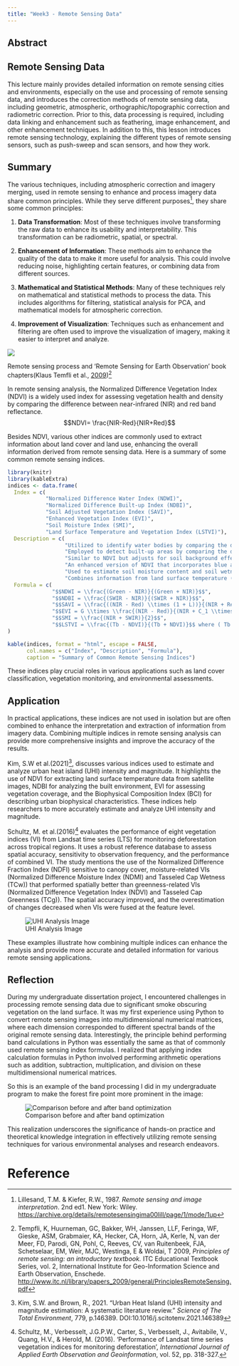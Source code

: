 ```yaml
---
title: "Week3 - Remote Sensing Data"
---
```


## Abstract

::: callout-tip
## Remote Sensing Data

This lecture mainly provides detailed information on remote sensing cities and environments, especially on the use and processing of remote sensing data, and introduces the correction methods of remote sensing data, including geometric, atmospheric, orthographic/topographic correction and radiometric correction. Prior to this, data processing is required, including data linking and enhancement such as feathering, image enhancement, and other enhancement techniques. In addition to this, this lesson introduces remote sensing technology, explaining the different types of remote sensing sensors, such as push-sweep and scan sensors, and how they work.
:::

## Summary

The various techniques, including atmospheric correction and imagery merging, used in remote sensing to enhance and process imagery data share common principles. While they serve different purposes[^wk3_rs_data-1], they share some common principles:

[^wk3_rs_data-1]: Lillesand, T.M. & Kiefer, R.W., 1987. *Remote sensing and image interpretation*. 2nd ed1. New York: Wiley. <https://archive.org/details/remotesensingima00lill/page/1/mode/1up>

1.  **Data Transformation**: Most of these techniques involve transforming the raw data to enhance its usability and interpretability. This transformation can be radiometric, spatial, or spectral.

2.  **Enhancement of Information**: These methods aim to enhance the quality of the data to make it more useful for analysis. This could involve reducing noise, highlighting certain features, or combining data from different sources.

3.  **Mathematical and Statistical Methods**: Many of these techniques rely on mathematical and statistical methods to process the data. This includes algorithms for filtering, statistical analysis for PCA, and mathematical models for atmospheric correction.

4.  **Improvement of Visualization**: Techniques such as enhancement and filtering are often used to improve the visualization of imagery, making it easier to interpret and analyze.

![](images/RS_book.png){fig-align="center"}

Remote sensing process and ‘Remote Sensing for Earth Observation’ book chapters(Klaus Temfli et al., [2009](https://research.utwente.nl/en/publications/principles-of-remote-sensing-an-introductory-textbook-4))[^wk3_rs_data-2]

[^wk3_rs_data-2]: Tempfli, K, Huurneman, GC, Bakker, WH, Janssen, LLF, Feringa, WF, Gieske, ASM, Grabmaier, KA, Hecker, CA, Horn, JA, Kerle, N, van der Meer, FD, Parodi, GN, Pohl, C, Reeves, CV, van Ruitenbeek, FJA, Schetselaar, EM, Weir, MJC, Westinga, E & Woldai, T 2009, *Principles of remote sensing: an introductory textbook.* ITC Educational Textbook Series, vol. 2, International Institute for Geo-Information Science and Earth Observation, Enschede. <http://www.itc.nl/library/papers_2009/general/PrinciplesRemoteSensing.pdf>

In remote sensing analysis, the Normalized Difference Vegetation Index (NDVI) is a widely used index for assessing vegetation health and density by comparing the difference between near-infrared (NIR) and red band reflectance. $$NDVI= \frac{NIR-Red}{NIR+Red}$$

Besides NDVI, various other indices are commonly used to extract information about land cover and land use, enhancing the overall information derived from remote sensing data. Here is a summary of some common remote sensing indices.

```r
library(knitr)
library(kableExtra)
indices <- data.frame(
  Index = c( 
            "Normalized Difference Water Index (NDWI)", 
            "Normalized Difference Built-up Index (NDBI)", 
            "Soil Adjusted Vegetation Index (SAVI)", 
            "Enhanced Vegetation Index (EVI)", 
            "Soil Moisture Index (SMI)", 
            "Land Surface Temperature and Vegetation Index (LSTVI)"),
  Description = c(
                  "Utilized to identify water bodies by comparing the difference between green and near-infrared band reflectance.",
                  "Employed to detect built-up areas by comparing the difference between near-infrared and shortwave infrared band reflectance.",
                  "Similar to NDVI but adjusts for soil background effects, particularly in areas with sparse vegetation cover.",
                  "An enhanced version of NDVI that incorporates blue and red-edge bands, providing better sensitivity to high-density vegetation areas.",
                  "Used to estimate soil moisture content and soil wetness conditions in agricultural and hydrological studies.",
                  "Combines information from land surface temperature (LST) and vegetation indices to analyze urban heat island effects and land use changes."),
  Formula = c(
              "$$NDWI = \\frac{(Green - NIR)}{(Green + NIR)}$$",
              "$$NDBI = \\frac{(SWIR - NIR)}{(SWIR + NIR)}$$",
              "$$SAVI = \\frac{((NIR - Red) \\times (1 + L))}{(NIR + Red + L)}$$ where ( L ) is the soil adjustment factor.",
              "$$EVI = G \\times \\frac{(NIR - Red)}{(NIR + C_1 \\times Red - C_2 \\times Blue + L)}$$ where G is the gain factor, C_1 and C_2 are coefficients, and L is the canopy background adjustment.",
              "$$SMI = \\frac{(NIR + SWIR)}{2}$$",
              "$$LSTVI = \\frac{(Tb - NDVI)}{(Tb + NDVI)}$$ where ( Tb ) is the land surface temperature.")
)

kable(indices, format = "html", escape = FALSE, 
      col.names = c("Index", "Description", "Formula"),
      caption = "Summary of Common Remote Sensing Indices")
```

These indices play crucial roles in various applications such as land cover classification, vegetation monitoring, and environmental assessments.

## Application

In practical applications, these indices are not used in isolation but are often combined to enhance the interpretation and extraction of information from imagery data. Combining multiple indices in remote sensing analysis can provide more comprehensive insights and improve the accuracy of the results.

Kim, S.W et al.(2021)[^wk3_rs_data-3], discusses various indices used to estimate and analyze urban heat island (UHI) intensity and magnitude. It highlights the use of NDVI for extracting land surface temperature data from satellite images, NDBI for analyzing the built environment, EVI for assessing vegetation coverage, and the Biophysical Composition Index (BCI) for describing urban biophysical characteristics. These indices help researchers to more accurately estimate and analyze UHI intensity and magnitude.

[^wk3_rs_data-3]: Kim, S.W. and Brown, R., 2021. "Urban Heat Island (UHI) intensity and magnitude estimation: A systematic literature review." *Science of The Total Environment*, 779, p.146389. DOI:10.1016/j.scitotenv.2021.146389

Schultz, M. et al.(2016)[^wk3_rs_data-4] evaluates the performance of eight vegetation indices (VI) from Landsat time series (LTS) for monitoring deforestation across tropical regions. It uses a robust reference database to assess spatial accuracy, sensitivity to observation frequency, and the performance of combined VI. The study mentions the use of the Normalized Difference Fraction Index (NDFI) sensitive to canopy cover, moisture-related VIs (Normalized Difference Moisture Index (NDMI) and Tasseled Cap Wetness (TCw)) that performed spatially better than greenness-related VIs (Normalized Difference Vegetation Index (NDVI) and Tasseled Cap Greenness (TCg)). The spatial accuracy improved, and the overestimation of changes decreased when VIs were fused at the feature level.

[^wk3_rs_data-4]: Schultz, M., Verbesselt, J.G.P.W., Carter, S., Verbesselt, J., Avitabile, V., Quang, H.V., & Herold, M. (2016). ‘Performance of Landsat time series vegetation indices for monitoring deforestation’, *International Journal of Applied Earth Observation and Geoinformation*, vol. 52, pp. 318-327.

![UHI Analysis Image](https://ars.els-cdn.com/content/image/1-s2.0-S0303243416301040-gr2_lrg.jpg)

These examples illustrate how combining multiple indices can enhance the analysis and provide more accurate and detailed information for various remote sensing applications.

## Reflection

During my undergraduate dissertation project, I encountered challenges in processing remote sensing data due to significant smoke obscuring vegetation on the land surface. It was my first experience using Python to convert remote sensing images into multidimensional numerical matrices, where each dimension corresponded to different spectral bands of the original remote sensing data. Interestingly, the principle behind performing band calculations in Python was essentially the same as that of commonly used remote sensing index formulas. I realized that applying index calculation formulas in Python involved performing arithmetic operations such as addition, subtraction, multiplication, and division on these multidimensional numerical matrices.

So this is an example of the band processing I did in my undergraduate program to make the forest fire point more prominent in the image:

![Comparison before and after band optimization](images/clipboard-4252325944.png){fig-alt="Comparison before and after band optimization" fig-align="center"}

This realization underscores the significance of hands-on practice and theoretical knowledge integration in effectively utilizing remote sensing techniques for various environmental analyses and research endeavors.

# Reference
